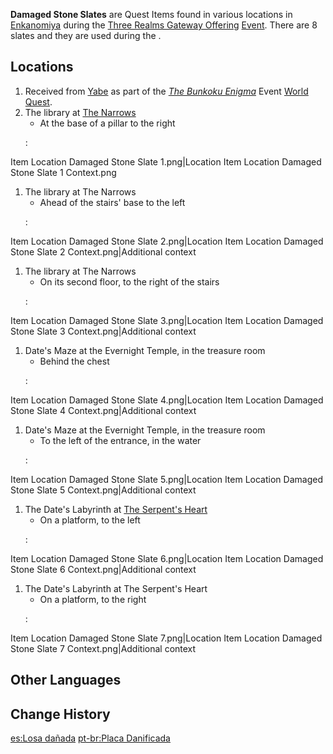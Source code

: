 {{Item Infobox
|id           = 101709
|image        = Item Damaged Stone Slate.png
|type         = Quest Items
|group        = Event Items
|event        = Three Realms Gateway Offering
|description  = A seemingly ordinary stone slate. Who knows what secrets it might hold...
|source1      = Scattered around [[Enkanomiya]] during the [[Three Realms Gateway Offering]] Event
}}
'''Damaged Stone Slates''' are Quest Items found in various locations in [[Enkanomiya]] during the [[Three Realms Gateway Offering]] [[Event]]. There are 8 slates and they are used during the {{Quest|The Bunkoku Enigma}}.

==Locations==
#Received from [[Yabe]] as part of the ''[[The Bunkoku Enigma]]'' Event [[World Quest]].
#The library at [[The Narrows]]
#*At the base of a pillar to the right
#:<gallery>
Item Location Damaged Stone Slate 1.png|Location
Item Location Damaged Stone Slate 1 Context.png
</gallery>
#The library at The Narrows
#*Ahead of the stairs' base to the left
#:<gallery>
Item Location Damaged Stone Slate 2.png|Location
Item Location Damaged Stone Slate 2 Context.png|Additional context
</gallery>
#The library at The Narrows
#*On its second floor, to the right of the stairs
#:<gallery>
Item Location Damaged Stone Slate 3.png|Location
Item Location Damaged Stone Slate 3 Context.png|Additional context
</gallery>
#Date's Maze at the Evernight Temple, in the treasure room
#*Behind the chest
#:<gallery>
Item Location Damaged Stone Slate 4.png|Location
Item Location Damaged Stone Slate 4 Context.png|Additional context
</gallery>
#Date's Maze at the Evernight Temple, in the treasure room
#*To the left of the entrance, in the water
#:<gallery>
Item Location Damaged Stone Slate 5.png|Location
Item Location Damaged Stone Slate 5 Context.png|Additional context
</gallery>
#The Date's Labyrinth at [[The Serpent's Heart]]
#*On a platform, to the left
#:<gallery>
Item Location Damaged Stone Slate 6.png|Location
Item Location Damaged Stone Slate 6 Context.png|Additional context
</gallery>
#The Date's Labyrinth at The Serpent's Heart
#*On a platform, to the right
#:<gallery>
Item Location Damaged Stone Slate 7.png|Location
Item Location Damaged Stone Slate 7 Context.png|Additional context
</gallery>

==Other Languages==
{{Other Languages
|default_hidden = 1
|en      = Damaged Stone Slate
|zhs     = 破损的石板
|zhs_rm  = Pòsǔn de Shíbǎn
|zht     = 破損的石坂
|zht_rm  = Pòsǔn de shíbǎn
|ja      = 破損した石板
|ja_rm   = Hason shita Sekiban
|ko      = 부서진 석판
|es      = Losa dañada
|fr      = Stèle endommagée
|ru      = Повреждённая каменная плита
|th      = แผ่นหินที่เสียหาย
|th_rm   = Phaen Hin thi Siahai
|vi      = Phiến Đá Vỡ
|de      = Beschädigte Steintafel
|id      = Tablet Batu yang Rusak
|pt      = Placa Danificada
}}

==Change History==
{{Change History|2.5}}

[[es:Losa dañada]]
[[pt-br:Placa Danificada]]